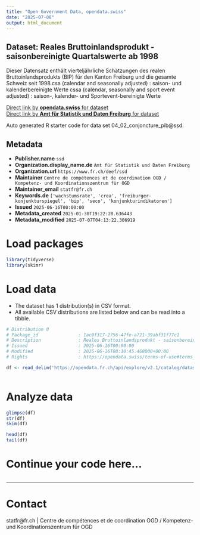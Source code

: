 ```yaml
---
title: "Open Government Data, opendata.swiss"
date: "2025-07-08"
output: html_document
---
```


## Dataset: Reales Bruttoinlandsprodukt - saisonbereinigte Quartalswerte ab 1998

Dieser Datensatz enthält vierteljährliche Schätzungen des realen Bruttoinlandsprodukts (BIP) für den Kanton Freiburg und die gesamte Schweiz seit 1998.csa (calendar and seasonally adjusted) : saison- und
kalenderbereinigte Werte
cssa (calendar, seasonally and sport event adjusted) :
saison-, kalender- und Sportevent-bereinigte Werte

[Direct link by **opendata.swiss** for dataset](https://opendata.swiss/de/dataset/reales-bruttoinlandsprodukt-saisonbereinigte-quartalswerte-ab-1998)<br>
[Direct link by **Amt für Statistik und Daten Freiburg** for dataset](https://opendata.fr.ch/explore/dataset/04_02_conjoncture_pib/)

Auto generated R starter code for data set 04_02_conjoncture_pib@ssd.

## Metadata

- **Publisher.name** `ssd`
- **Organization.display_name.de** `Amt für Statistik und Daten Freiburg`
- **Organization.url** `https://www.fr.ch/deef/ssd`
- **Maintainer** `Centre de compétences et de coordination OGD / Kompetenz- und Koordinationszentrum für OGD`
- **Maintainer_email** `statfr@fr.ch`
- **Keywords.de** `['wachstumsrate', 'crea', 'freiburger-konjunkturspiegel', 'bip', 'seco', 'konjunkturindikatoren']`
- **Issued** `2025-06-16T00:00:00`
- **Metadata_created** `2025-01-30T19:22:28.636443`
- **Metadata_modified** `2025-07-07T04:13:22.306919`


# Load packages

```r

library(tidyverse)
library(skimr)

```

# Load data

-   The dataset has 1 distribution(s) in CSV format.
-   All available CSV distributions are listed below and can be read into a tibble.

```r

# Distribution 0
# Package_id               : 1ac0f317-2756-47fe-a721-39abf31f77c1
# Description              : Reales Bruttoinlandsprodukt - saisonbereinigte Quartalswerte ab 1998 (csv)
# Issued                   : 2025-06-16T00:00:00
# Modified                 : 2025-06-16T08:10:45.468000+00:00
# Rights                   : https://opendata.swiss/terms-of-use#terms_by

df <- read_delim('https://opendata.fr.ch/api/explore/v2.1/catalog/datasets/04_02_conjoncture_pib/exports/csv?use_labels=true')



```

# Analyze data

```r

glimpse(df)
str(df)
skim(df)

head(df)
tail(df)

```

# Continue your code here...

```r

```

------------------------------------------------------------------------

# Contact

statfr@fr.ch | Centre de compétences et de coordination OGD / Kompetenz- und Koordinationszentrum für OGD
